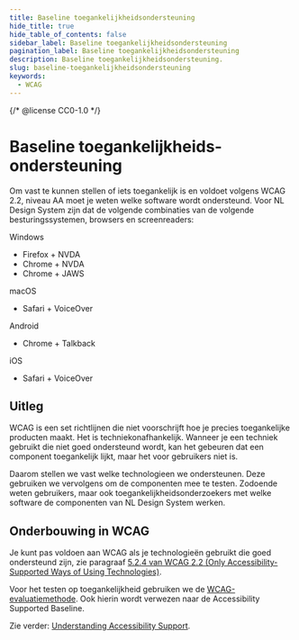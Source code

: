 ```yaml
---
title: Baseline toegankelijkheidsondersteuning
hide_title: true
hide_table_of_contents: false
sidebar_label: Baseline toegankelijkheidsondersteuning
pagination_label: Baseline toegankelijkheidsondersteuning
description: Baseline toegankelijkheidsondersteuning.
slug: baseline-toegankelijkheidsondersteuning
keywords:
  - WCAG
---
```


{/* @license CC0-1.0 */}

# Baseline toegankelijkheids-ondersteuning

Om vast te kunnen stellen of iets toegankelijk is en voldoet volgens WCAG 2.2, niveau AA moet je weten welke software wordt ondersteund. Voor NL Design System zijn dat de volgende combinaties van de volgende besturingssystemen, browsers en screenreaders:

Windows

- Firefox + NVDA
- Chrome + NVDA
- Chrome + JAWS

macOS

- Safari + VoiceOver

Android

- Chrome + Talkback

iOS

- Safari + VoiceOver

## Uitleg

WCAG is een set richtlijnen die niet voorschrijft hoe je precies toegankelijke producten maakt. Het is techniekonafhankelijk. Wanneer je een techniek gebruikt die niet goed ondersteund wordt, kan het gebeuren dat een component toegankelijk lijkt, maar het voor gebruikers niet is.

Daarom stellen we vast welke technologieen we ondersteunen. Deze gebruiken we vervolgens om de componenten mee te testen. Zodoende weten gebruikers, maar ook toegankelijkheidsonderzoekers met welke software de componenten van NL Design System werken.

## Onderbouwing in WCAG

Je kunt pas voldoen aan WCAG als je technologieën gebruikt die goed ondersteund zijn, zie paragraaf <span lang="en">[5.2.4 van WCAG 2.2 (Only Accessibility-Supported Ways of Using Technologies)](https://www.w3.org/TR/WCAG22/#cc4)</span>.

Voor het testen op toegankelijkheid gebruiken we de [WCAG-evaluatiemethode](https://www.w3.org/TR/WCAG-EM/#step1c). Ook hierin wordt verwezen naar de <span lang="en">Accessibility Supported Baseline</span>.

Zie verder: <span lang="en">[Understanding Accessibility Support](https://www.w3.org/WAI/WCAG22/Understanding/conformance#accessibility-support)</span>.
